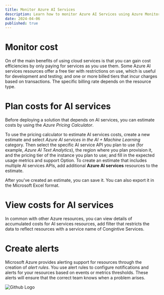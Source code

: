 ```yaml
---
title: Monitor Azure AI Services
description: Learn how to monitor Azure AI Services using Azure Monitor.
date: 2024-04-06
published: true
---
```


# Monitor cost

On of the main benefits of using cloud services is that you can gain cost efficiencies by only paying for services as you use them. Some Azure AI services resources offer a free tier with restrictions on use, which is useful for development and testing; and one or more billed tiers that incur charges based on transactions. The specific billing rate depends on the resource type.

# Plan costs for AI services

Before deploying a solution that depends on AI services, you can estimate costs by using the _Azure Pricing Calculator_.

To use the pricing calculator to estimate AI services costs, create a new estimate and select _Azure AI services in the AI + Machine Learning_ category. Then select the specific AI service API you plan to use (for example, _Azure AI Text Analytics_), the region where you plan provision it, and the pricing tier of the instance you plan to use; and fill in the expected usage metrics and support Option. To create an estimate that includes multiple AI services APIs, add additional **Azure AI services** resources to the estimate.

After you've created an estimate, you can save it. You can also export it in the Microsoft Excel format.

# View costs for AI services

In common with other Azure resources, you can view details of accumulated costs for AI services resources, add filter that restricts the data to reflect resources with a service name of Congintive Services.

# Create alerts

Microsoft Azure provides alerting support for resources through the creation of _alert rules_. You use alert rules to configure notifications and alerts for your resources based on events or metrics thresholds. These alerts will ensure that the correct team knows when a problem arises.

![Github Logo](https://learn.microsoft.com/en-us/training/wwl-data-ai/monitor-ai-services/media/alert.png)
